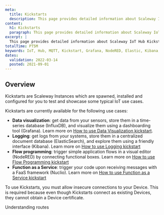 ```yaml
---
meta:
  title: Kickstarts
  description: This page provides detailed information about Scaleway IoT Hub Kickstarts. 
content:
  h1: Kickstarts
  paragraph: This page provides detailed information about Scaleway IoT Hub Kickstarts. 
excerpt: |
  This page provides detailed information about Scaleway IoT Hub Kickstarts.
totalTime: PT5M
keywords: IoT, Hub, MQTT, Kickstart, Grafana, NodeRED, Elastic, Kibana, FaaS, Serverless
dates:
  validation: 2022-03-14
  posted: 2021-09-01
---
```

## Overview

Kickstarts are Scaleway Instances which are spawned, installed and configured for you to test and showcase some typical IoT use cases.


Kickstarts are currently available for the following use cases:

- **Data visualization**: get data from your sensors, store them in a time-series database (InfluxDB), and visualize them using a dashboarding tool (Grafana). Learn more on [How to use Data Visualization kickstart](/iot/iot-hub/how-to/use-dataviz-kickstart/).
- **Logging**: get logs from your systems, store them in a centralized document database (ElasticSearch), and explore them using a friendly interface (Kibana). Learn more on [How to use Logging kickstart](/iot/iot-hub/how-to/use-logging-kickstart/)
- **Flow programming**: trigger simple application flows in a visual editor (NodeRED) by connecting functional boxes. Learn more on [How to use Flow Programming kickstart](/iot/iot-hub/how-to/use-flow-programming-kickstart/)
- **Function as a Service**: trigger your code upon receiving messages with a FaaS framework (Nuclio). Learn more on [How to use Function as a Service kickstart](/iot/iot-hub/how-to/use-faas-kickstart/)

<Message type="important">

  To use Kickstarts, you must allow insecure connections to your Device. This is required because even though Kickstarts connect as existing Devices, they cannot obtain a Device certificate.

</Message>

<Navigation title="See Also">
  <PreviousButton to="/iot/iot-hub/reference-content/routes/">Understanding routes</PreviousButton>
</Navigation>

